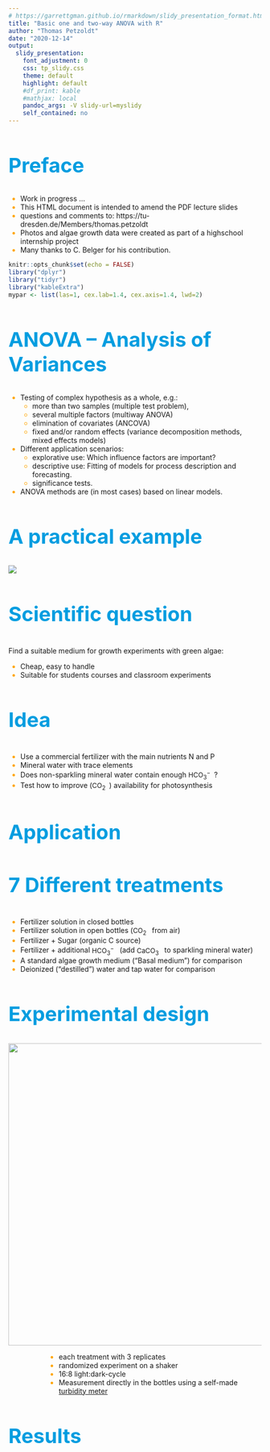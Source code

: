 ```yaml
---
# https://garrettgman.github.io/rmarkdown/slidy_presentation_format.html
title: "Basic one and two-way ANOVA with R"
author: "Thomas Petzoldt"
date: "2020-12-14"
output:
  slidy_presentation:
    font_adjustment: 0
    css: tp_slidy.css
    theme: default
    highlight: default
    #df_print: kable
    #mathjax: local
    pandoc_args: -V slidy-url=myslidy
    self_contained: no
---
```


Preface
--------------------------------------------------------------------------------

* Work in progress ...
* This HTML document is intended to amend the PDF lecture slides
* questions and comments to: https://tu-dresden.de/Members/thomas.petzoldt
* Photos and algae growth data were created as part of a highschool internship project
* Many thanks to C. Belger for his contribution.

<style>
 h2, h3 {
   color: #009de0;
   font-size: 40px;
}

div.vbox {
  float: left;
  height: 40%; width: 50%;
  margin-top: -220px;
}
div.hbox {
  width:60%;  margin-top: 0;
  margin-left:auto; margin-right:auto;
  height: 60%;
  border:1px solid silver;
  // background:#F0F0F0;
  overflow:auto;
  text-align:left;
  clear:both;
}
.math {
  font-size: 95%;
  padding-right: 1ex;
}
li::marker {
  color: orange;
}
</style>


```r
knitr::opts_chunk$set(echo = FALSE)
library("dplyr")
library("tidyr")
library("kableExtra")
mypar <- list(las=1, cex.lab=1.4, cex.axis=1.4, lwd=2)
```


ANOVA – Analysis of Variances
--------------------------------------------------------------------------------
* Testing of complex hypothesis as a whole, e.g.:
    * more than two samples (multiple test problem),
    * several multiple factors (multiway ANOVA)
    * elimination of covariates (ANCOVA)
    * fixed and/or random effects
    (variance decomposition methods, mixed effects models)
* Different application scenarios:
    * explorative use: Which influence factors are important?
    * descriptive use: Fitting of models for process description and
    forecasting.
    * significance tests.
* ANOVA methods are (in most cases) based on linear models.



A practical example
--------------------------------

![](img/ansaetze.jpg)


### Scientific question

Find a suitable medium for growth experiments with green algae:

* Cheap, easy to handle
* Suitable for students courses and classroom experiments

### Idea


* Use a commercial fertilizer with the main nutrients N and P
* Mineral water with trace elements
* Does non-sparkling mineral water contain enough $\mathrm{HCO_3^-}$?
* Test how to improve ($\mathrm{CO_2}$) availability for photosynthesis

Application
--------------------------------------------------------------------------------

### 7 Different treatments

* Fertilizer solution in closed bottles 
* Fertilizer solution in open bottles ($\mathrm{CO_2}$ from air)
* Fertilizer + Sugar (organic C source)
* Fertilizer + additional $\mathrm{HCO_3^-}$ (add $\mathrm{CaCO_3}$ to sparkling mineral water)
* A standard algae growth medium ("Basal medium") for comparison
* Deionized ("destilled") water and tap water for comparison

Experimental design
--------------------------------------------------------------------------------

<div align="center">
<img src="img/ruettler.jpg" height=600>
</div>

<div style="padding-left: 10ex;">
* each treatment with 3 replicates
* randomized experiment on a shaker
* 16:8 light:dark-cycle
* Measurement directly in the bottles using a self-made [turbidity meter](https://tpetzoldt.github.io/growthlab/doc/versuchsaufbau.html)
</div>

Results
--------------------------------------------------------------------------------

<div class="vbox"></div>
<div class="hbox">
![](img/ansaetze2.jpg)
Fertilizer -- Open Bottle -- F. + Sugar -- F. + CaCO3 -- Basal medium -- A. dest -- Tap water
</div>

The data set
--------------------------------

```r
dat <- data.frame(
  treat  = factor(c("Fertilizer", "Fertilizer", "Fertilizer", 
             "F. open", "F. open", "F. open", 
             "F.+sugar", "F.+sugar", "F.+sugar", 
             "F.+CaCO3", "F.+CaCO3", "F.+CaCO3", 
             "Bas.med.", "Bas.med.", "Bas.med.", 
             "A.dest", "A.dest", "A.dest", 
             "Tap water", "Tap water"),
             levels=c("Fertilizer", "F. open", "F.+sugar", 
                    "F.+CaCO3", "Bas.med.", "A.dest", "Tap water")),
  rep   = c(1, 2, 3, 1, 2, 3, 1, 2, 3, 1, 2, 3, 1, 2, 3, 1, 2, 3, 1, 2), 
  growth = c(0.02, -0.217, -0.273, 0.94, 0.78, 0.555, 0.188, -0.1, 0.02, 
             0.245, 0.236, 0.456, 0.699, 0.727, 0.656, -0.01, 0, -0.01, 0.03, -0.07)
)

xdat <- 
  dat %>% 
  pivot_wider(id_cols = treat, names_from=rep, values_from=growth, names_prefix="replicate ")
```


```r
xdat %>% 
  kable('html', caption="Data set: Growth from day 2 to day 6 (in relative units)") %>% 
  kable_styling(bootstrap_options = "striped", full_width = FALSE)
```

* NA means "not available", i.e. a missing value
* The crosstable structure is compact and nice for a slide, but not suitable for
data analysis
* therefore, we use the long table format instead


Data in long format
--------------------------------------------------------------------------------

<div class='left' style='float:left;width:48%'>

<p style="padding-bottom: 30ex">&nbsp;</p>

## Advantages
* looks "stupid" but is better for data analysis
* dependend **growth** and explanation variable **treat** clearly visible
* easily extensible to $>1$ explanation variable
</div>

<div class='right' style='float:left;width:48%'>

```r
dat %>% 
  kable('html', caption="Data set: Growth from day 2 to day 6 (in relative units)") %>% 
  kable_styling(bootstrap_options = c("striped"), full_width = FALSE)
```

</div>

The data in R
--------------------------------------------------------------------------------

```r
dat <- data.frame(
  treat  = factor(c("Fertilizer", "Fertilizer", "Fertilizer", 
             "F. open", "F. open", "F. open", 
             "F.+sugar", "F.+sugar", "F.+sugar", 
             "F.+CaCO3", "F.+CaCO3", "F.+CaCO3", 
             "Bas.med.", "Bas.med.", "Bas.med.", 
             "A.dest", "A.dest", "A.dest", 
             "Tap water", "Tap water"),
             levels=c("Fertilizer", "F. open", "F.+sugar", 
                    "F.+CaCO3", "Bas.med.", "A.dest", "Tap water")),
  rep   = c(1, 2, 3, 1, 2, 3, 1, 2, 3, 1, 2, 3, 1, 2, 3, 1, 2, 3, 1, 2), 
  growth = c(0.02, -0.217, -0.273, 0.94, 0.78, 0.555, 0.188, -0.1, 0.02, 
             0.245, 0.236, 0.456, 0.699, 0.727, 0.656, -0.01, 0, -0.01, 0.03, -0.07)
)
```

... can be read from a **csv**-file or entered directly in the code.

Visualization
--------------------------------------------------------------------------------

```r
boxplot(growth ~ treat, data=dat)
abline(h=0, lty="dashed", col="grey")
```

But as we have only 2-3 replicates per box, it is better to plot the all values
separately using `stripchart`:

```r
stripchart(growth ~ treat, data=dat, vertical=TRUE)
```


Statistical approach and the Bonferroni law
--------------------------------------------------------------------------------

### Questions

* Are the treatments different?
* Which medium is the best?
* Is the best medium significantly better than the others?

### Hypotheses

* $H_0$ growth is the same in all treatments
* $H_A$ differences between media

### Why can't we apply just several t-tests?

* If we have 7 treatments and want to test all against each other, we would need $7 \cdot (7 - 1) / 2 = 21$&nbsp; tests.
* If we set $\alpha = 0.05$ we will get 5% false positives, i.e. one of 20 tests 
is on average false positive
* This means that we do N tests, we may increase the overall $\alpha$ error in the worst case to a value of $N\alpha$.
* This is called **alpha-error-inflation** or the **Bonferroni** law:

\[
\alpha_{total} \le \sum_{i=1}^{N} \alpha_i = N \cdot \alpha
\]


* If we ignore the Bonferroni law, we end in **statistical fishing** i.e. we
get spurious results just by chance.

### Solutions

* One approach can be to down-correct the alpha errors so that $\alpha_{total} = 0.05$
* The preferred approach is to use a method that does all tests simultanaeously: the ANOVA.

ANOVA: Analysis of variances
--------------------------------------------------------------------------------

### Basic Idea

* split the total variance into effect(s) and errors:

\[
s_y^2 = s^2_\mathrm{effect} + s^2_{\varepsilon}
\]

* The most surprising is, that we use variances to compare mean values. The reason 
for this is, that differences of means contribute to the total variance of the
whole sample. Sometimes, the variance components are also called **variance within** ($s^2_\varepsilon$) and variance **between** samples.
* The way how to separate variances is a linear model.

<p style="padding-bottom: 5ex">&nbsp;</p>

### Example

We have two brands of Clementines from a shop "E", that we encode as "EB" and "EP".
We want to know whether the premium brand ("P") and the basic brand ("B") have
a different weight.

Instead of a t-test we encode "EB" with 1 and "EP" with 2.  

```r
clem_edeka <- data.frame(
  brand = c("EP", "EB", "EB", "EB", "EB", "EB", "EB", "EB", "EB", "EB", "EB", 
            "EB", "EB", "EB", "EP", "EP", "EP", "EP", "EP", "EP", "EP", "EB", "EP"),
  weight = c(88, 96, 100, 96, 90, 100, 92, 92, 102, 99, 86, 89, 99, 89, 75, 80, 
             81, 96, 82, 98, 80, 107, 88)
)

clem_edeka$code <- as.numeric(factor(clem_edeka$brand))

plot(weight ~ code, data=clem_edeka, axe=FALSE)
m <- lm(weight ~ code, data=clem_edeka)
axis(1, at=c(1,2), labels=c("EB", "EP")); axis(2); box()
abline(m, col="blue")
```

### Total variance

```r
(var_tot <- var(clem_edeka$weight))
```

### Residual variance (alias "within variance")

```r
(var_res <- var(residuals(m)))
```

### Between variance or explained variance

```r
1 - var_res / var_tot
```


**Exercise:**

* Perform a t-Test for the two Clementine brands
* Compare the p-value of the t-test with the p-value of an ANOVA


ANOVA in R
--------------------------------------------------------------------------------

Back to the algae growth data. Let's call the linear model `m`:

```r
m <- lm(growth ~ treat, data=dat)
```

We can then print the coefficients of the linear model with `summary(m)`, but 
the more common way is to use the `anova`function

```r
anova(m)
```

The ANOVA table shows the F-tests testing for significance of all factors. In the table above, 
we have only one single factor.

We see that the treatment had a significant effect.


Posthoc tests
--------------------------------------------------------------------------------

The test above showed only, that the **factor** "treatment" had a significant effect, but we don't know which **levels** of the factor are different. Here we apply a so-called posthoc test.

Different posthoc tests exist, here we use the **Tukey HSD test** that is the most common.

The `TukeyHSD` function has a numerical and a graphical output.

### Tukey HSD test

```r
tk <- TukeyHSD(aov(m))
tk
```

### Graphical output

```r
par(las = 1)             # las = 1 make y annotation horizontal
par(mar = c(4, 10, 3, 1)) # more space at the left for axis annotation
plot(tk)
```



ANOVA assumptions and diagnostics
--------------------------------------------------------------------------------

The assumptions of the ANOVA are the same as for the linear model. In short:

1. Independence of errors
2. Variance homogeneity
3. Approximate normality of errors

Again, graphical methods are preferred. The easiest is `plot(m)`.

```r
plot(m, which=1)
```


```r
plot(m, which=2)
```

It is also possible to test variance homogeneity. Instead of an F-test that can only
compare two variances, we need a test that can compare more than two, for example the
Fligner-Killeen-test:

```r
fligner.test(growth ~ treat, data=dat)
```

One-way ANOVA with heterogeneous variances
--------------------------------------------------------------------------------

If variances are not equal we can use an extension of the Welch test for $\ge 2$ samples, in R called `oneway.test` instead of the one-way ANOVA :

```r
oneway.test(growth ~ treat, data=dat)
```


Two-way ANOVA
--------------------------------------------------------------------------------

```r
hams <- data.frame(No=1:12,
                   growth=c(6.6, 7.2, 6.9, 8.3, 7.9, 9.2,
                            8.3, 8.7, 8.1, 8.5, 9.1, 9.0),
                   diet= rep(c("A", "B", "C"), each=2),
                   coat= rep(c("light", "dark"), each=6)
                   )
```


* Example from a statistics text book, Crawley (2002)
* Effects of diet and coat color on growth of Hamsters  in Gramm per time (constructed data set)

<div style="align: center">
<img src="img/hams-crosstable.jpg" alt="Hamster growth" style="width:30%">
</div>

* Factorial experiment (**with replicates**)
* Each factor combination (cell) contains more than one observation.

Without replication: only one experiment per factor combination. This is possible,
but does not allow to identify interaction effects.

Tidy data
--------------------------------------------------------------------------------

```r
hams <- data.frame(No = 1:12,
                   growth = c(6.6, 7.2, 6.9, 8.3, 7.9, 9.2,
                            8.3, 8.7, 8.1, 8.5, 9.1, 9.0),
                   diet = rep(c("A", "B", "C"), each=2),
                   coat = rep(c("light", "dark"), each=6)
                   )
```

```r
hams %>% 
  kable('html', caption="Data set: Growth of hamsters (in gramm)") %>% 
  kable_styling(bootstrap_options = c("striped"), full_width = FALSE)
```

Visualization and ANOVA
--------------------------------------------------------------------------------
```r
par(mfrow=c(1, 2))
boxplot(growth ~ diet, data = hams, col="wheat")
boxplot(growth ~ coat, data=hams, col="wheat")
```

### ANOVA

```r
m <- lm(growth~coat*diet, data=hams)
anova(m)
```

### Interaction plot

```r
with(hams, interaction.plot(diet, coat, growth, col=c("brown", "orange"), lty=1, lwd=2))
```

Diagnostics
--------------------------------------------------------------------------------

### Assumptions

1. independence of measurements (within samples)
2. Variance homogeneity of residuals
3. Normal distribution of residuals

Note: test of assumptions only possible after fitting the model.
⇒ Fit the ANOVA model first, then check if it was correct!

### Diagnostic tools

* Box plot
* Plot of residuals vs. mean values
* Q-Q-plot of residuals
* Fligner-Killeen test (alternative: some people recommend the Levene-Test)

```r
par(mfrow=c(1, 2))
par(cex=1.2, las=1)
qqnorm(residuals(m))
qqline(residuals(m))

plot(residuals(m)~fitted(m))
abline(h=0)
```  

```r
fligner.test(growth ~ interaction(coat, diet), data=hams)
```

Outlook
--------------------------------------------------------------------------------

### ... will follow next


* Sequential Bonferroni test
* ANCOVA
* Type II and III ANOVA
* Model Selection
* AIC, BIC
* step
* Summary
* Avoid p-value hacking!
